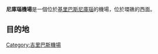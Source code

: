{{Infobox Airport
| airport_name = 尼庫瑙機場
| nativename   =
| logo         = 
| logo-width   = 
| IATA         = NIG
| ICAO         = NGNU
| type         = 公用
| owner        = 
| operator     = 政府
| city-served  = [[尼庫瑙|尼庫瑙]], [[基里巴斯|基里巴斯]]
| location     = [[尼庫瑙|尼庫瑙]]
| hub          =
| elevation-f  = 7
| elevation-m  = 2.17
| coordinates  = {{coord|1|19|S|176|25|E|type:airport|display=inline}}
| website      = 
| metric-rwy   = y
| r1-number    = 
| r1-length-m  = 914
| r1-length-f  = 3,000
| r1-surface   = 
| footnotes    = 
}}
'''尼庫瑙機場'''是一個位於[[基里巴斯|基里巴斯]][[尼庫瑙|尼庫瑙]]的機場，位於環礁的西面。


==目的地==
{{Airport-dest-list
| [[基里巴斯航空|基里巴斯航空]] | 貝魯
}}

[[Category:吉里巴斯機場|Category:吉里巴斯機場]]